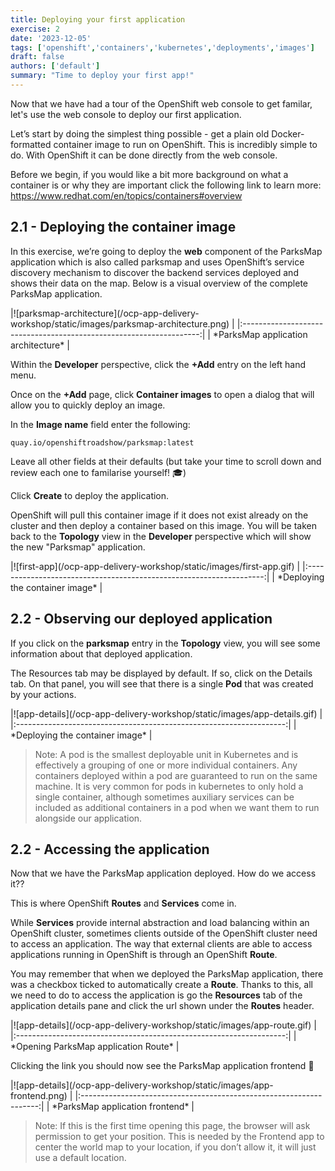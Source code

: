 ```yaml
---
title: Deploying your first application
exercise: 2
date: '2023-12-05'
tags: ['openshift','containers','kubernetes','deployments','images']
draft: false
authors: ['default']
summary: "Time to deploy your first app!"
---
```



Now that we have had a tour of the OpenShift web console to get familar, let's use the web console to deploy our first application.

Let’s start by doing the simplest thing possible - get a plain old Docker-formatted container image to run on OpenShift. This is incredibly simple to do. With OpenShift it can be done directly from the web console.

Before we begin, if you would like a bit more background on what a container is or why they are important click the following link to learn more: https://www.redhat.com/en/topics/containers#overview


## 2.1 - Deploying the container image

In this exercise, we’re going to deploy the **web** component of the ParksMap application which is also called parksmap and uses OpenShift’s service discovery mechanism to discover the backend services deployed and shows their data on the map. Below is a visual overview of the complete ParksMap application.

<Zoom>
|![parksmap-architecture](/ocp-app-delivery-workshop/static/images/parksmap-architecture.png) | 
|:-------------------------------------------------------------------:|
| *ParksMap application architecture*                                 |
</Zoom>

Within the **Developer** perspective, click the **+Add** entry on the left hand menu.

Once on the **+Add** page, click **Container images** to open a dialog that will allow you to quickly deploy an image.

In the **Image name** field enter the following:

```text
quay.io/openshiftroadshow/parksmap:latest
```

Leave all other fields at their defaults (but take your time to scroll down and review each one to familarise yourself! 🎓)

Click **Create** to deploy the application.

OpenShift will pull this container image if it does not exist already on the cluster and then deploy a container based on this image. You will be taken back to the **Topology** view in the **Developer** perspective which will show the new "Parksmap" application.

<Zoom>
|![first-app](/ocp-app-delivery-workshop/static/images/first-app.gif) | 
|:-------------------------------------------------------------------:|
| *Deploying the container image*                                     |
</Zoom>


## 2.2 - Observing our deployed application

If you click on the **parksmap** entry in the **Topology** view, you will see some information about that deployed application. 

The Resources tab may be displayed by default. If so, click on the Details tab. On that panel, you will see that there is a single **Pod** that was created by your actions.

<Zoom>
|![app-details](/ocp-app-delivery-workshop/static/images/app-details.gif) | 
|:-------------------------------------------------------------------:|
| *Deploying the container image*                                     |
</Zoom>

> Note: A pod is the smallest deployable unit in Kubernetes and is effectively a grouping of one or more individual containers. Any containers deployed within a pod are guaranteed to run on the same machine. It is very common for pods in kubernetes to only hold a single container, although sometimes auxiliary services can be included as additional containers in a pod when we want them to run alongside our application.


## 2.2 - Accessing the application

Now that we have the ParksMap application deployed. How do we access it??

This is where OpenShift **Routes** and **Services** come in.

While **Services** provide internal abstraction and load balancing within an OpenShift cluster, sometimes clients outside of the OpenShift cluster need to access an application. The way that external clients are able to access applications running in OpenShift is through an OpenShift **Route**. 

You may remember that when we deployed the ParksMap application, there was a checkbox ticked to automatically create a **Route**. Thanks to this, all we need to do to access the application is go the **Resources** tab of the application details pane and click the url shown under the **Routes** header.

<Zoom>
|![app-details](/ocp-app-delivery-workshop/static/images/app-route.gif) | 
|:-------------------------------------------------------------------:|
| *Opening ParksMap application Route*                                |
</Zoom>

Clicking the link you should now see the ParksMap application frontend 🎉

<Zoom>
|![app-details](/ocp-app-delivery-workshop/static/images/app-frontend.png) | 
|:-------------------------------------------------------------------:|
| *ParksMap application frontend*                                     |
</Zoom>

> Note: If this is the first time opening this page, the browser will ask permission to get your position. This is needed by the Frontend app to center the world map to your location, if you don’t allow it, it will just use a default location.
